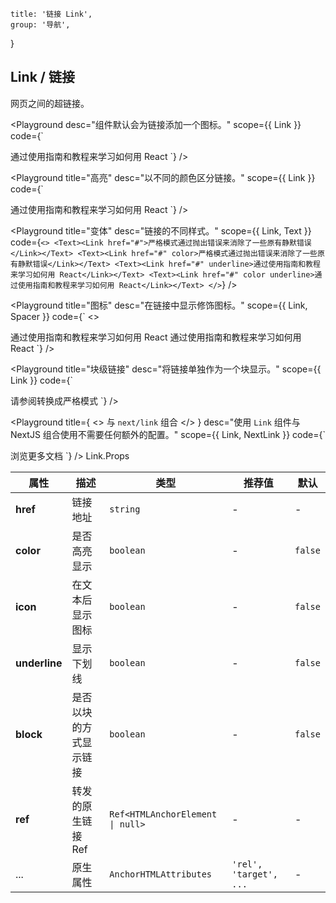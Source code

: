
	title: '链接 Link',
	group: '导航',
}

## Link / 链接

网页之间的超链接。

<Playground
	desc="组件默认会为链接添加一个图标。"
	scope={{ Link }}
	code={`
<Link href="#">通过使用指南和教程来学习如何用 React</Link>
`}
/>

<Playground
	title="高亮"
	desc="以不同的颜色区分链接。"
	scope={{ Link }}
	code={`
<Link href="#" color>通过使用指南和教程来学习如何用 React</Link>
`}
/>

<Playground
	title="变体"
	desc="链接的不同样式。"
	scope={{ Link, Text }}
	code={`
<>
  <Text><Link href="#">严格模式通过抛出错误来消除了一些原有静默错误</Link></Text>
  <Text><Link href="#" color>严格模式通过抛出错误来消除了一些原有静默错误</Link></Text>
  <Text><Link href="#" underline>通过使用指南和教程来学习如何用 React</Link></Text>
  <Text><Link href="#" color underline>通过使用指南和教程来学习如何用 React</Link></Text>
</>
`}
/>

<Playground
	title="图标"
	desc="在链接中显示修饰图标。"
	scope={{ Link, Spacer }}
	code={`
<>
  <Link href="#" icon>通过使用指南和教程来学习如何用 React</Link>
  <Spacer h={.5} />
  <Link href="#" icon color>通过使用指南和教程来学习如何用 React</Link>
</>
`}
/>

<Playground
	title="块级链接"
	desc="将链接单独作为一个块显示。"
	scope={{ Link }}
	code={`
<Link href="#" block>请参阅转换成严格模式</Link>
`}
/>

<Playground
	title={
		<>
			与&nbsp;<Code>next/link</Code>&nbsp;组合
		</>
	}
	desc="使用 `Link` 组件与 NextJS 组合使用不需要任何额外的配置。"
	scope={{ Link, NextLink }}
	code={`
<NextLink href="/zh-cn/components/button">
  <Link block>浏览更多文档</Link>
</NextLink>
`}
/>

<Attributes edit="/pages/zh-cn/components/link.mdx">
<Attributes.Title>Link.Props</Attributes.Title>

| 属性          | 描述                   | 类型                                            | 推荐值                 | 默认    |
| ------------- | ---------------------- | ----------------------------------------------- | ---------------------- | ------- |
| **href**      | 链接地址               | `string`                                        | -                      | -       |
| **color**     | 是否高亮显示           | `boolean`                                       | -                      | `false` |
| **icon**      | 在文本后显示图标       | `boolean`                                       | -                      | `false` |
| **underline** | 显示下划线             | `boolean`                                       | -                      | `false` |
| **block**     | 是否以块的方式显示链接 | `boolean`                                       | -                      | `false` |
| **ref**       | 转发的原生链接 Ref     | <Code>Ref<HTMLAnchorElement &#124; null></Code> | -                      | -       |
| ...           | 原生属性               | `AnchorHTMLAttributes`                          | `'rel', 'target', ...` | -       |

</Attributes>

